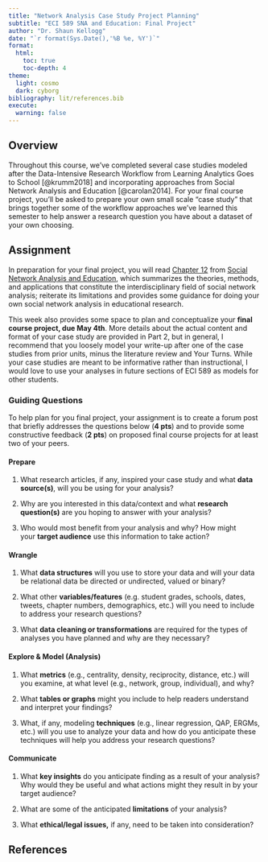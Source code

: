 ```yaml
---
title: "Network Analysis Case Study Project Planning"
subtitle: "ECI 589 SNA and Education: Final Project"
author: "Dr. Shaun Kellogg"
date: "`r format(Sys.Date(),'%B %e, %Y')`"
format:
  html:
    toc: true
    toc-depth: 4
theme: 
  light: cosmo
  dark: cyborg
bibliography: lit/references.bib
execute: 
  warning: false
---
```


## Overview

Throughout this course, we've completed several case studies modeled after the Data-Intensive Research Workflow from Learning Analytics Goes to School [@krumm2018] and incorporating approaches from Social Network Analysis and Education [@carolan2014]. For your final course project, you'll be asked to prepare your own small scale "case study" that brings together some of the workflow approaches we've learned this semester to help answer a research question you have about a dataset of your own choosing.

## Assignment

In preparation for your final project, you will read [Chapter 12](https://sbkellogg.github.io/eci-589/unit-6/lit/carolan-sna-ch-12.pdf) from [Social Network Analysis and Education](https://catalog.lib.ncsu.edu/catalog/NCSU2803782), which summarizes the theories, methods, and applications that constitute the interdisciplinary field of social network analysis; reiterate its limitations and provides some guidance for doing your own social network analysis in educational research.

This week also provides some space to plan and conceptualize your **final course project, due May 4th**. More details about the actual content and format of your case study are provided in Part 2, but in general, I recommend that you loosely model your write-up after one of the case studies from prior units, minus the literature review and Your Turns. While your case studies are meant to be informative rather than instructional, I would love to use your analyses in future sections of ECI 589 as models for other students.

### Guiding Questions

To help plan for you final project, your assignment is to create a forum post that briefly addresses the questions below (**4 pts**) and to provide some constructive feedback (**2 pts**) on proposed final course projects for at least two of your peers.

#### Prepare

1.  What research articles, if any, inspired your case study and what **data source(s)**, will you be using for your analysis? 

2.  Why are you interested in this data/context and what **research question(s)** are you hoping to answer with your analysis? 

3.  Who would most benefit from your analysis and why? How might your **target audience** use this information to take action? 

#### Wrangle 

1.  What **data structures** will you use to store your data and will your data be relational data be directed or undirected, valued or binary? 

2.  What other **variables/features** (e.g. student grades, schools, dates, tweets, chapter numbers, demographics, etc.) will you need to include to address your research questions? 

3.  What **data cleaning or transformations** are required for the types of analyses you have planned and why are they necessary? 

#### Explore & Model (Analysis)

1.  What **metrics** (e.g., centrality, density, reciprocity, distance, etc.) will you examine, at what level (e.g., network, group, individual), and why?

2.  What **tables or graphs** might you include to help readers understand and interpret your findings?

3.  What, if any, modeling **techniques** (e.g., linear regression, QAP, ERGMs, etc.) will you use to analyze your data and how do you anticipate these techniques will help you address your research questions?

#### Communicate

1.  What **key insights** do you anticipate finding as a result of your analysis? Why would they be useful and what actions might they result in by your target audience? 

2.  What are some of the anticipated **limitations** of your analysis? 

3.  What **ethical/legal issues,** if any, need to be taken into consideration? 

## References
